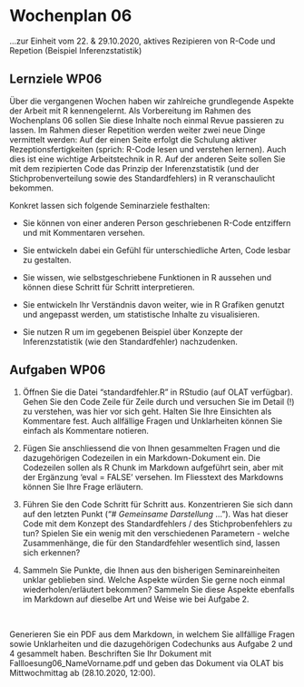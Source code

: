 # Wochenplan 06

...zur Einheit vom 22. & 29.10.2020, aktives Rezipieren von R-Code und Repetion (Beispiel Inferenzstatistik)

## Lernziele WP06

Über die vergangenen Wochen haben wir zahlreiche grundlegende Aspekte der Arbeit mit R kennengelernt. Als Vorbereitung im Rahmen des Wochenplans 06 sollen Sie diese Inhalte noch einmal Revue passieren zu lassen. Im Rahmen dieser Repetition werden weiter zwei neue Dinge vermittelt werden: Auf der einen Seite   erfolgt die Schulung aktiver Rezeptionsfertigkeiten (sprich: R-Code lesen und verstehen lernen). Auch dies ist eine wichtige Arbeitstechnik in R. Auf der anderen Seite sollen Sie mit dem rezipierten Code das Prinzip der Inferenzstatistik (und der Stichprobenverteilung sowie des Standardfehlers) in R veranschaulicht bekommen.

Konkret lassen sich folgende Seminarziele festhalten:

- Sie können von einer anderen Person geschriebenen R-Code entziffern und mit Kommentaren versehen. 

- Sie entwickeln dabei ein Gefühl für unterschiedliche Arten, Code lesbar zu gestalten.

- Sie wissen, wie selbstgeschriebene Funktionen in R aussehen und können diese Schritt für Schritt interpretieren. 

- Sie entwickeln Ihr Verständnis davon weiter, wie in R Grafiken genutzt und angepasst werden, um statistische Inhalte zu visualisieren. 

- Sie nutzen R um im gegebenen Beispiel über Konzepte der Inferenzstatistik (wie den Standardfehler) nachzudenken.


## Aufgaben WP06

1. Öffnen Sie die Datei "standardfehler.R" in RStudio (auf OLAT verfügbar). Gehen Sie den Code Zeile für Zeile durch und versuchen Sie im Detail (!) zu verstehen, was hier vor sich geht. Halten Sie Ihre Einsichten als Kommentare fest. Auch allfällige Fragen und Unklarheiten können Sie einfach als Kommentare notieren.

2. Fügen Sie anschliessend die von Ihnen gesammelten Fragen und die dazugehörigen Codezeilen in ein Markdown-Dokument ein. Die Codezeilen sollen als R Chunk im Markdown aufgeführt sein, aber mit der Ergänzung 'eval = FALSE' versehen. Im Fliesstext des Markdowns können Sie Ihre Frage erläutern.

3. Führen Sie den Code Schritt für Schritt aus. Konzentrieren Sie sich dann auf den letzten Punkt ("# *Gemeinsame Darstellung* ..."). Was hat dieser Code mit dem Konzept des Standardfehlers / des Stichprobenfehlers zu tun? Spielen Sie ein wenig mit den verschiedenen Parametern - welche Zusammenhänge, die für den Standardfehler wesentlich sind, lassen sich erkennen?

4. Sammeln Sie Punkte, die Ihnen aus den bisherigen Seminareinheiten unklar geblieben sind. Welche Aspekte würden Sie gerne noch einmal wiederholen/erläutert bekommen? Sammeln Sie diese Aspekte ebenfalls im Markdown auf dieselbe Art und Weise wie bei Aufgabe 2.

&nbsp;

Generieren Sie ein PDF aus dem Markdown, in welchem Sie allfällige Fragen sowie Unklarheiten und die dazugehörigen Codechunks aus Aufgabe 2 und 4 gesammelt haben. Beschriften Sie Ihr Dokument mit Fallloesung06_NameVorname.pdf und geben das Dokument via OLAT bis Mittwochmittag ab (28.10.2020, 12:00).
